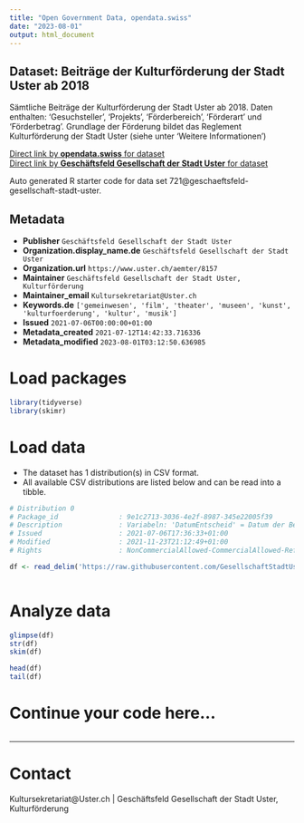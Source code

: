 ```yaml
---
title: "Open Government Data, opendata.swiss"
date: "2023-08-01"
output: html_document
---
```


## Dataset: Beiträge der Kulturförderung der Stadt Uster ab 2018

Sämtliche Beiträge der Kulturförderung der Stadt Uster ab 2018. Daten enthalten: 'Gesuchsteller', 'Projekts', 'Förderbereich', 'Förderart' und 'Förderbetrag'. Grundlage der Förderung bildet das Reglement Kulturförderung der Stadt Uster (siehe unter 'Weitere Informationen')

[Direct link by **opendata.swiss** for dataset](https://opendata.swiss/de/dataset/beitrage-der-kulturforderung-der-stadt-uster-ab-2018)<br>
[Direct link by **Geschäftsfeld Gesellschaft der Stadt Uster** for dataset](https://github.com/GesellschaftStadtUster/kultur_foerderbeitrage)

Auto generated R starter code for data set 721@geschaeftsfeld-gesellschaft-stadt-uster.

## Metadata

- **Publisher** `Geschäftsfeld Gesellschaft der Stadt Uster`
- **Organization.display_name.de** `Geschäftsfeld Gesellschaft der Stadt Uster`
- **Organization.url** `https://www.uster.ch/aemter/8157`
- **Maintainer** `Geschäftsfeld Gesellschaft der Stadt Uster, Kulturförderung`
- **Maintainer_email** `Kultursekretariat@Uster.ch`
- **Keywords.de** `['gemeinwesen', 'film', 'theater', 'museen', 'kunst', 'kulturfoerderung', 'kultur', 'musik']`
- **Issued** `2021-07-06T00:00:00+01:00`
- **Metadata_created** `2021-07-12T14:42:33.716336`
- **Metadata_modified** `2023-08-01T03:12:50.636985`


# Load packages

```r

library(tidyverse)
library(skimr)

```

# Load data

-   The dataset has 1 distribution(s) in CSV format.
-   All available CSV distributions are listed below and can be read into a tibble.

```r

# Distribution 0
# Package_id               : 9e1c2713-3036-4e2f-8987-345e22005f39
# Description              : Variabeln: 'DatumEntscheid' = Datum der Beschlussfassung über das Gesuch, bei Leistungskontrakten der Auszahlung, 'Gesuchsteller' = Bezeichnung des Gesuchstellers gemäss Fördergesuch, 'Projekt' = Bezeichnung des geförderten Projekts, 'Foerderbereich' = Bezeichnung des Förderbereichs, 'Foerderart' = Bezeichnung der Förderart ('Projektbeitrag' oder 'Leistungskontrakt'), 'FoerderbeitragCHF' = Bewilligter Betrag.
# Issued                   : 2021-07-06T17:36:33+01:00
# Modified                 : 2021-11-23T21:12:49+01:00
# Rights                   : NonCommercialAllowed-CommercialAllowed-ReferenceRequired

df <- read_delim('https://raw.githubusercontent.com/GesellschaftStadtUster/kultur_foerderbeitrage/main/daten_kulturfoerderung_uster.csv')



```

# Analyze data

```r

glimpse(df)
str(df)
skim(df)

head(df)
tail(df)

```

# Continue your code here...

```r

```

------------------------------------------------------------------------

# Contact

Kultursekretariat@Uster.ch | Geschäftsfeld Gesellschaft der Stadt Uster, Kulturförderung
